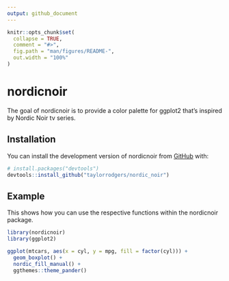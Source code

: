 ```yaml
---
output: github_document
---
```


<!-- README.md is generated from README.Rmd. Please edit that file -->

```r
knitr::opts_chunk$set(
  collapse = TRUE,
  comment = "#>",
  fig.path = "man/figures/README-",
  out.width = "100%"
)
```

# nordicnoir

<!-- badges: start -->
<!-- badges: end -->

The goal of nordicnoir is to provide a color palette for ggplot2 that's inspired by Nordic Noir tv series.

## Installation

You can install the development version of nordicnoir from [GitHub](https://github.com/) with:

``` r
# install.packages("devtools")
devtools::install_github("taylorrodgers/nordic_noir")
```

## Example

This shows how you can use the respective functions within the nordicnoir package.

```r
library(nordicnoir)
library(ggplot2)

ggplot(mtcars, aes(x = cyl, y = mpg, fill = factor(cyl))) +
  geom_boxplot() +
  nordic_fill_manual() +
  ggthemes::theme_pander()
```


